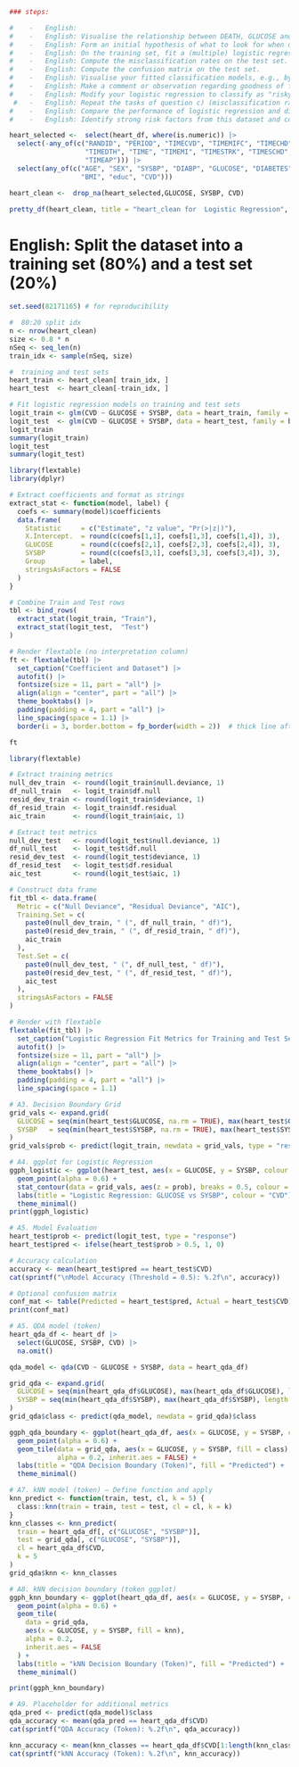 ```r
### steps:

#    -   English: 
#    -   English: Visualise the relationship between DEATH, GLUCOSE and SYSBP.
#    -   English: Form an initial hypothesis of what to look for when doing the classification.
#    -   English: On the training set, fit a (multiple) logistic regression model.
#    -   English: Compute the misclassification rates on the test set.
#    -   English: Compute the confusion matrix on the test set.
#    -   English: Visualise your fitted classification models, e.g., by plotting the decision boundaries in the GLUCOSE-SYSBP-plane.
#    -   English: Make a comment or observation regarding goodness of fit.
#    -   English: Modify your logistic regression to classify as "risky" if the risk is higher than 10%.
 #   -   English: Repeat the tasks of question c) (misclassification rates, confusion matrix, visualisation) with the modified threshold.
#    -   English: Compare the performance of logistic regression and discriminant analysis on this classification problem.
#    -   English: Identify strong risk factors from this dataset and communicate your results.

```



```r

heart_selected <-  select(heart_df, where(is.numeric)) |>
  select(-any_of(c("RANDID", "PERIOD", "TIMECVD", "TIMEMIFC", "TIMECHD",
                   "TIMEDTH", "TIME", "TIMEMI", "TIMESTRK", "TIMESCHD",
                   "TIMEAP"))) |>
  select(any_of(c("AGE", "SEX", "SYSBP", "DIABP", "GLUCOSE", "DIABETES",
                  "BMI", "educ", "CVD")))

heart_clean <-  drop_na(heart_selected,GLUCOSE, SYSBP, CVD)

pretty_df(heart_clean, title = "heart_clean for  Logistic Regression", max_rows = 10)
```

# English: Split the dataset into a training set (80%) and a test set (20%)

```r

set.seed(82171165) # for reproducibility

#  80:20 split idx
n <- nrow(heart_clean)
size <- 0.8 * n
nSeq <- seq_len(n)
train_idx <- sample(nSeq, size)

#  training and test sets
heart_train <- heart_clean[ train_idx, ]
heart_test  <- heart_clean[-train_idx, ]

```


```r
# Fit logistic regression models on training and test sets
logit_train <- glm(CVD ~ GLUCOSE + SYSBP, data = heart_train, family = binomial)
logit_test  <- glm(CVD ~ GLUCOSE + SYSBP, data = heart_test, family = binomial)
logit_train
summary(logit_train)
logit_test
summary(logit_test)
```

```r
library(flextable)
library(dplyr)

# Extract coefficients and format as strings
extract_stat <- function(model, label) {
  coefs <- summary(model)$coefficients
  data.frame(
    Statistic     = c("Estimate", "z value", "Pr(>|z|)"),
    X.Intercept.  = round(c(coefs[1,1], coefs[1,3], coefs[1,4]), 3),
    GLUCOSE       = round(c(coefs[2,1], coefs[2,3], coefs[2,4]), 3),
    SYSBP         = round(c(coefs[3,1], coefs[3,3], coefs[3,4]), 3),
    Group         = label,
    stringsAsFactors = FALSE
  )
}

# Combine Train and Test rows
tbl <- bind_rows(
  extract_stat(logit_train, "Train"),
  extract_stat(logit_test,  "Test")
)

# Render flextable (no interpretation column)
ft <- flextable(tbl) |>
  set_caption("Coefficient and Dataset") |>
  autofit() |>
  fontsize(size = 11, part = "all") |>
  align(align = "center", part = "all") |>
  theme_booktabs() |>
  padding(padding = 4, part = "all") |>
  line_spacing(space = 1.1) |>
  border(i = 3, border.bottom = fp_border(width = 2))  # thick line after training rows

ft

```


```r
library(flextable)

# Extract training metrics
null_dev_train  <- round(logit_train$null.deviance, 1)
df_null_train   <- logit_train$df.null
resid_dev_train <- round(logit_train$deviance, 1)
df_resid_train  <- logit_train$df.residual
aic_train       <- round(logit_train$aic, 1)

# Extract test metrics
null_dev_test   <- round(logit_test$null.deviance, 1)
df_null_test    <- logit_test$df.null
resid_dev_test  <- round(logit_test$deviance, 1)
df_resid_test   <- logit_test$df.residual
aic_test        <- round(logit_test$aic, 1)

# Construct data frame
fit_tbl <- data.frame(
  Metric = c("Null Deviance", "Residual Deviance", "AIC"),
  Training.Set = c(
    paste0(null_dev_train, " (", df_null_train, " df)"),
    paste0(resid_dev_train, " (", df_resid_train, " df)"),
    aic_train
  ),
  Test.Set = c(
    paste0(null_dev_test, " (", df_null_test, " df)"),
    paste0(resid_dev_test, " (", df_resid_test, " df)"),
    aic_test
  ),
  stringsAsFactors = FALSE
)

# Render with flextable
flextable(fit_tbl) |>
  set_caption("Logistic Regression Fit Metrics for Training and Test Sets") |>
  autofit() |>
  fontsize(size = 11, part = "all") |>
  align(align = "center", part = "all") |>
  theme_booktabs() |>
  padding(padding = 4, part = "all") |>
  line_spacing(space = 1.1)
```


 

 


 
 
 
 
 
 


```r
# A3. Decision Boundary Grid
grid_vals <- expand.grid(
  GLUCOSE = seq(min(heart_test$GLUCOSE, na.rm = TRUE), max(heart_test$GLUCOSE, na.rm = TRUE), length.out = 100),
  SYSBP   = seq(min(heart_test$SYSBP, na.rm = TRUE), max(heart_test$SYSBP, na.rm = TRUE), length.out = 100)
)
grid_vals$prob <- predict(logit_train, newdata = grid_vals, type = "response")
```

```r
# A4. ggplot for Logistic Regression
ggph_logistic <- ggplot(heart_test, aes(x = GLUCOSE, y = SYSBP, colour = as.factor(CVD))) +
  geom_point(alpha = 0.6) +
  stat_contour(data = grid_vals, aes(z = prob), breaks = 0.5, colour = "black") +
  labs(title = "Logistic Regression: GLUCOSE vs SYSBP", colour = "CVD") +
  theme_minimal()
print(ggph_logistic)
```

```r
# A5. Model Evaluation
heart_test$prob <- predict(logit_test, type = "response")
heart_test$pred <- ifelse(heart_test$prob > 0.5, 1, 0)

# Accuracy calculation
accuracy <- mean(heart_test$pred == heart_test$CVD)
cat(sprintf("\nModel Accuracy (Threshold = 0.5): %.2f\n", accuracy))

# Optional confusion matrix
conf_mat <- table(Predicted = heart_test$pred, Actual = heart_test$CVD)
print(conf_mat)
```

```r
# A5. QDA model (token)
heart_qda_df <- heart_df |>
  select(GLUCOSE, SYSBP, CVD) |>
  na.omit()

qda_model <- qda(CVD ~ GLUCOSE + SYSBP, data = heart_qda_df)
```

```r

grid_qda <- expand.grid(
  GLUCOSE = seq(min(heart_qda_df$GLUCOSE), max(heart_qda_df$GLUCOSE), length.out = 100),
  SYSBP = seq(min(heart_qda_df$SYSBP), max(heart_qda_df$SYSBP), length.out = 100)
)
grid_qda$class <- predict(qda_model, newdata = grid_qda)$class

ggph_qda_boundary <- ggplot(heart_qda_df, aes(x = GLUCOSE, y = SYSBP, color = as.factor(CVD))) +
  geom_point(alpha = 0.6) +
  geom_tile(data = grid_qda, aes(x = GLUCOSE, y = SYSBP, fill = class), 
            alpha = 0.2, inherit.aes = FALSE) +
  labs(title = "QDA Decision Boundary (Token)", fill = "Predicted") +
  theme_minimal()

```

```r

# A7. kNN model (token) — Define function and apply
knn_predict <- function(train, test, cl, k = 5) {
  class::knn(train = train, test = test, cl = cl, k = k)
}
knn_classes <- knn_predict(
  train = heart_qda_df[, c("GLUCOSE", "SYSBP")],
  test = grid_qda[, c("GLUCOSE", "SYSBP")],
  cl = heart_qda_df$CVD,
  k = 5
)
grid_qda$knn <- knn_classes

```

```r

# A8. kNN decision boundary (token ggplot)
ggph_knn_boundary <- ggplot(heart_qda_df, aes(x = GLUCOSE, y = SYSBP, color = as.factor(CVD))) +
  geom_point(alpha = 0.6) +
  geom_tile(
    data = grid_qda, 
    aes(x = GLUCOSE, y = SYSBP, fill = knn), 
    alpha = 0.2, 
    inherit.aes = FALSE
  ) +
  labs(title = "kNN Decision Boundary (Token)", fill = "Predicted") +
  theme_minimal()

print(ggph_knn_boundary)


```

```r

# A9. Placeholder for additional metrics
qda_pred <- predict(qda_model)$class
qda_accuracy <- mean(qda_pred == heart_qda_df$CVD)
cat(sprintf("QDA Accuracy (Token): %.2f\n", qda_accuracy))

knn_accuracy <- mean(knn_classes == heart_qda_df$CVD[1:length(knn_classes)])
cat(sprintf("kNN Accuracy (Token): %.2f\n", knn_accuracy))




```
